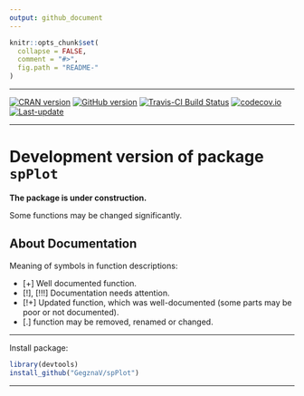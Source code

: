 ```yaml
---
output: github_document
---
```

<!-- README.md is generated from README.Rmd. Please edit that file -->
 
```r
knitr::opts_chunk$set(
  collapse = FALSE,
  comment = "#>",
  fig.path = "README-"
)
```

***

[![CRAN version](http://www.r-pkg.org/badges/version/spPlot)](http://cran.rstudio.com/web/packages/spPlot/index.html)
[![GitHub version](https://img.shields.io/badge/GitHub-v`r packageVersion("spPlot")`-brightgreen.svg)](https://github.com/GegznaV/spPlot)
[![Travis-CI Build Status](https://travis-ci.org/GegznaV/spPlot.svg?branch=master)](https://travis-ci.org/GegznaV/spPlot)
[![codecov.io](https://codecov.io/github/GegznaV/spPlot/coverage.svg?branch=master)](https://codecov.io/github/GegznaV/spPlot?branch=master)
[![Last-update](https://img.shields.io/badge/Updated%20on-`r gsub('-', '--', Sys.Date())`-yellowgreen.svg)](/commits/master)

***
  
Development version of package `spPlot` 
==========================================


**The package is under construction.**

Some functions may be changed significantly.

About Documentation
--------------------

Meaning of symbols in function descriptions:

- [+] Well documented function.
- [!], [!!!] Documentation needs attention.
- [!+] Updated function, which was well-documented (some parts may be poor or not documented).
- [.] function may be removed, renamed or changed.


* * *

Install package:

```r
library(devtools)
install_github("GegznaV/spPlot")
```


* * *

 <!-- <p align="right">  -->
 <!-- File updated on <b>`r Sys.Date()`</b> with version of package  <b>`r packageVersion("spPlot")`</b> -->
 <!-- </p>     -->


